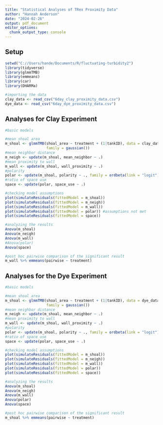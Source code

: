 ```yaml
---
title: "Statistical Analyses of TRex Proximity Data"
author: "Hannah Anderson"
date: "2024-02-26"
output: pdf_document
editor_options: 
  chunk_output_type: console
---
```


## Setup

```r
setwd("C://Users/hande/Documents/R/fluctuating-turbidity2")
library(tidyverse)
library(glmmTMB)
library(emmeans)
library(car)
library(DHARMa)

#importing the data
clay_data <- read_csv("6day_clay_proximity_data.csv")
dye_data <- read_csv("6day_dye_proximity_data.csv")
```


## Analyses for Clay Experiment

```r
#basic models

#mean shoal area
m_shoal <- glmmTMB(shoal_area ~ treatment + (1|tankID), data = clay_data,
                   family = gaussian())
#mean neighbor distance
m_neigh <- update(m_shoal, mean_neighbor ~ .)
#mean proximity to wall
m_wall <- update(m_shoal, wall_proximity ~ .)
#polarity
polar <- update(m_shoal, polarity ~ ., family = ordbeta(link = "logit"))
#ratio of space use
space <- update(polar, space_use ~ .)

#checking model assumptions
plot(simulateResiduals(fittedModel = m_shoal))
plot(simulateResiduals(fittedModel = m_neigh))
plot(simulateResiduals(fittedModel = m_wall))
plot(simulateResiduals(fittedModel = polar)) #assumptions not met
plot(simulateResiduals(fittedModel = space))

#analyzing the results
Anova(m_shoal)
Anova(m_neigh)
Anova(m_wall)
#Anova(polar)
Anova(space)

#post hoc pairwise comparison of the significant result
m_wall %>% emmeans(pairwise ~ treatment)
```


## Analyses for the Dye Experiment

```r
#basic models

#mean shoal area
m_shoal <- glmmTMB(shoal_area ~ treatment + (1|tankID), data = dye_data,
                   family = gaussian())
#mean neighbor distance
m_neigh <- update(m_shoal, mean_neighbor ~ .)
#mean proximity to wall
m_wall <- update(m_shoal, wall_proximity ~ .)
#polarity
polar <- update(m_shoal, polarity ~ ., family = ordbeta(link = "logit"))
#ratio of space use
space <- update(polar, space_use ~ .)

#checking model assumptions
plot(simulateResiduals(fittedModel = m_shoal))
plot(simulateResiduals(fittedModel = m_neigh))
plot(simulateResiduals(fittedModel = m_wall))
plot(simulateResiduals(fittedModel = polar))
plot(simulateResiduals(fittedModel = space))

#analyzing the results
Anova(m_shoal)
Anova(m_neigh)
Anova(m_wall)
Anova(polar)
Anova(space)

#post hoc pairwise comparison of the significant result
m_shoal %>% emmeans(pairwise ~ treatment)
```